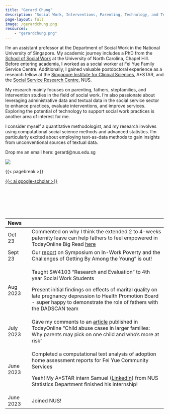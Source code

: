 ```yaml
---
title: "Gerard Chung"
description: "Social Work, Interventions, Parenting, Technology, and Text Analysis"
page-layout: full
image: /gerardchung.png
resources:
    - "gerardchung.png"
---
```


::: column-page-inset
::: column-page-inset-left
I'm an assistant professor at the Department of Social Work in the National University of Singapore. My academic journey includes a PhD from the [School of Social Work](https://ssw.unc.edu/) at the University of North Carolina, Chapel Hill. Before entering academia, I worked as a social worker at Fei Yue Family Service Centre. Additionally, I gained valuable postdoctoral experience as a research fellow at the [Singapore Institute for Clinical Sciences](https://www.a-star.edu.sg/sics), A\*STAR, and the [Social Service Research Centre](https://fass.nus.edu.sg/ssr/), NUS.

My research mainly focuses on parenting, fathers, stepfamilies, and intervention studies in the field of social work. I'm also passionate about leveraging administrative data and textual data in the social service sector to enhance practices, evaluate interventions, and improve services. Exploring the potential of technology to support social work practices is another area of interest for me.

I consider myself a quantitative methodologist, and my research involves using computational social science methods and advanced statistics. I'm particularly excited about employing text-as-data methods to gain insights from unconventional sources of textual data.

Drop me an email here: gerard\@nus.edu.sg
:::

::: {.column-margin .column-container}
![](gerardchung.png){.rounded}
:::
:::

{{< pagebreak >}}

::: {.column-page-inset .text-center}
```{=html}
<a class="btn btn-outline-dark", href="https://twitter.com/GerardChung" target="_blank" rel="noopener noreferrer">
    <i class="bi bi-twitter" role='img' aria-label='Twitter'></i>
</a>

<a class="btn btn-outline-dark", href="https://github.com/gerardchung" target="_blank" rel="noopener noreferrer">
    <i class="bi bi-github" role='img' aria-label='Github'></i>
</a>

<a class="btn btn-outline-dark", href="https://www.linkedin.com/in/gerardchung/" target="_blank" rel="noopener noreferrer">
    <i class="bi bi-linkedin" role='img' aria-label='LinkedIn'></i>
</a>

<a class="btn btn-outline-dark", href="https://scholar.google.com/citations?user=9aeYOx8AAAAJ&hl=en&inst=3212728378801010220" target="_blank" rel="noopener noreferrer"> {{< ai google-scholar >}}
    <i class="ai ai-google-scholar" role='img' aria-label='Google Scholar'></i>
</a>

<a class="btn btn-outline-dark", href="mailto:gcsk1982@gmail.com" target="_blank" rel="noopener noreferrer">
    <i class="ai bi-envelope" role='img' aria-label='email'></i>
</a>
```
:::

<br>

<br>

<br>

+-----------+---+-----------------------------------------------------------------------------------------------------------------------------------------------------------------------------------------------------------------------------------------------------------+
| News      |   |                                                                                                                                                                                                                                                           |
+===========+===+===========================================================================================================================================================================================================================================================+
| Oct 23    |   | Commented on why I think the extended 2 to 4-weeks paternity leave can help fathers to feel empowered in TodayOnline Big Read [here](https://www.todayonline.com/big-read/big-read-short-how-get-men-take-fair-share-parenting-2270671)                   |
+-----------+---+-----------------------------------------------------------------------------------------------------------------------------------------------------------------------------------------------------------------------------------------------------------+
| Sept 23   |   | Our [report](https://fass.nus.edu.sg/ssr/wp-content/uploads/sites/8/2023/09/IWP-Symposium-Proceedings.pdf) on Symposium on In-Work Poverty and the Challenges of Getting By Among the Young" is out!                                                      |
+-----------+---+-----------------------------------------------------------------------------------------------------------------------------------------------------------------------------------------------------------------------------------------------------------+
| Aug 2023  |   | Taught SW4103 "Research and Evaluation" to 4th year Social Work Students                                                                                                                                                                                  |
|           |   |                                                                                                                                                                                                                                                           |
|           |   | Present initial findings on effects of marital quality on late pregnancy depression to Health Promotion Board - super happy to demonstrate the role of fathers with the DADSCAN team                                                                      |
+-----------+---+-----------------------------------------------------------------------------------------------------------------------------------------------------------------------------------------------------------------------------------------------------------+
| July 2023 |   | Gave my comments to an [article](https://www.todayonline.com/singapore/child-abuse-large-families-parents-stepchildren-2220681) published in TodayOnline "Child abuse cases in larger families: Why parents may pick on one child and who's more at risk" |
+-----------+---+-----------------------------------------------------------------------------------------------------------------------------------------------------------------------------------------------------------------------------------------------------------+
| June 2023 |   | Completed a computational text analysis of adoption home assessment reports for Fei Yue Community Services                                                                                                                                                |
|           |   |                                                                                                                                                                                                                                                           |
|           |   | Yeah! My A\*STAR intern Samuel ([LinkedIn](https://www.linkedin.com/in/samuel-lee-744a4a207/ "Samuel")) from NUS Statistics Department finished his internship!                                                                                           |
+-----------+---+-----------------------------------------------------------------------------------------------------------------------------------------------------------------------------------------------------------------------------------------------------------+
| June 2023 |   | Joined NUS!                                                                                                                                                                                                                                               |
+-----------+---+-----------------------------------------------------------------------------------------------------------------------------------------------------------------------------------------------------------------------------------------------------------+
